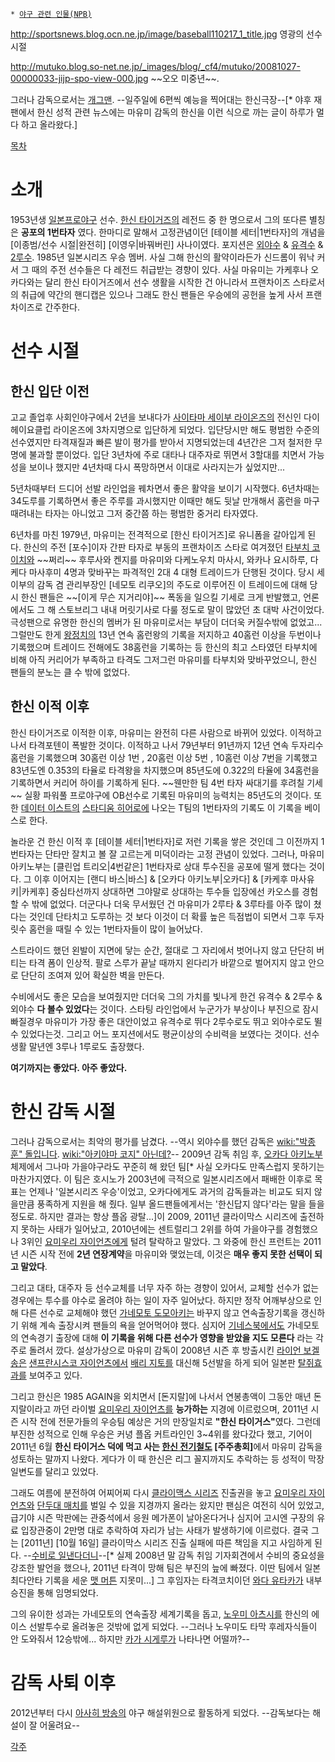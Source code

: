  * [[야구 관련 인물(NPB)]]

http://sportsnews.blog.ocn.ne.jp/image/baseball110217_1_title.jpg
영광의 선수시절

http://mutuko.blog.so-net.ne.jp/_images/blog/_cf4/mutuko/20081027-00000033-jijp-spo-view-000.jpg
~~오오 미중년~~. 

그러나 감독으로서는 [[개그맨]]. --일주일에 6편씩 예능을 찍어대는 한신극장--[* 야후 재팬에서 한신 성적 관련 뉴스에는 마유미 감독의 한신을 이런 식으로 까는 글이 하루가 멀다 하고 올라왔다.]

[[목차]]
= 소개 =
1953년생 [[일본프로야구]] 선수. [[한신 타이거즈]]의 레전드 중 한 명으로서 그의 또다른 별칭은 '''공포의 1번타자''' 였다. 한마디로 말해서 고정관념이던 [테이블 세터|1번타자]의 개념을 [이종범/선수 시절|완전히] [이영우|바꿔버린] 사나이였다. 포지션은 [[외야수]] & [[유격수]] & [[2루수]]. 1985년 일본시리즈 우승 멤버. 사실 그해 한신의 활약이라든가 신드롬이 워낙 커서 그 때의 주전 선수들은 다 레전드 취급받는 경향이 있다. 사실 마유미는 가케후나 오카다와는 달리 한신 타이거즈에서 선수 생활을 시작한 건 아니라서 프랜차이즈 스타로서의 취급에 약간의 핸디캡은 있으나 그래도 한신 팬들은 우승에의 공헌을 높게 사서 프랜차이즈로 간주한다.

= 선수 시절 =
== 한신 입단 이전 ==
고교 졸업후 사회인야구에서 2년을 보내다가 [[사이타마 세이부 라이온즈]]의 전신인 다이헤이요클럽 라이온즈에 3차지명으로 입단하게 되었다. 입단당시만 해도 평범한 수준의 선수였지만 타격재질과 빠른 발이 평가를 받아서 지명되었는데 4년간은 그저 철저한 무명에 불과할 뿐이었다. 입단 3년차에 주로 대타나 대주자로 뛰면서 3할대를 치면서 가능성을 보이나 했지만 4년차때 다시 폭망하면서 이대로 사라지는가 싶었지만...

5년차때부터 드디어 선발 라인업을 꿰차면서 좋은 활약을 보이기 시작했다. 6년차때는 34도루를 기록하면서 좋은 주루를 과시했지만 이때만 해도 뒷날 만개해서 홈런을 마구 때려내는 타자는 아니었고 그저 중간쯤 하는 평범한 중거리 타자였다. 

6년차를 마친 1979년, 마유미는 전격적으로 [한신 타이거즈]로 유니폼을 갈아입게 된다. 한신의 주전 [포수]이자 간판 타자로 부동의 프랜차이즈 스타로 여겨졌던 [[타부치 코이치]]와 ~~쩌리~~ 후루사와 켄지를 마유미와 다케노우치 마사시, 와카나 요시하루, 다케다 마사후미 4명과 맞바꾸는 파격적인 2대 4 대형 트레이드가 단행된 것이다. 당시 세이부의 감독 겸 관리부장인 [네모토 리쿠오]의 주도로 이루어진 이 트레이드에 대해 당시 한신 팬들은 ~~[이게 무슨 지거리야]~~ 폭동을 일으킬 기세로 크게 반발했고, 언론에서도 그 해 스토브리그 내내 머릿기사로 다룰 정도로 말이 많았던 초 대박 사건이었다. 극성팬으로 유명한 한신의 멤버가 된 마유미로서는 부담이 더더욱 커질수밖에 없었고... 그럴만도 한게 [[왕정치]]의 13년 연속 홈런왕의 기록을 저지하고 40홈런 이상을 두번이나 기록했으며 트레이드 전해에도 38홈런을 기록하는 등 한신의 최고 스타였던 타부치에 비해 아직 커리어가 부족하고 타격도 그저그런 마유미를 타부치와 맞바꾸었으니, 한신 팬들의 분노는 클 수 밖에 없었다.

== 한신 이적 이후 ==
한신 타이거즈로 이적한 이후, 마유미는 완전히 다른 사람으로 바뀌어 있었다. 이적하고 나서 타격포텐이 폭발한 것이다. 이적하고 나서 79년부터 91년까지 12년 연속 두자리수 홈런을 기록했으며 30홈런 이상 1번 , 20홈런 이상 5번 , 10홈런 이상 7번을 기록했고 83년도엔 0.353의 타율로 타격왕을 차지했으며 85년도에 0.322의 타율에 34홈런을 기록하면서 커리어 하이를 기록하게 된다. ~~웬만한 팀 4번 타자 싸대기를 후려칠 기세~~ 실황 파워풀 프로야구에 OB선수로 기록된 마유미의 능력치는 85년도의 것이다. 또한 [[데이터 이스트]]의 [[스타디움 히어로]]에 나오는 T팀의 1번타자의 기록도 이 기록을 베이스로 한다.

놀라운 건 한신 이적 후 [테이블 세터|1번타자]로 저런 기록을 쌓은 것인데 그 이전까지 1번타자는 단타만 잘치고 볼 잘 고르는게 미덕이라는 고정 관념이 있었다. 그러나, 마유미 아키노부는 [클린업 트리오|4번같은] 1번타자로 상대 투수진을 공포에 떨게 했다는 것이다. 그 이후 이어지는 [랜디 바스|바스] & [오카다 아키노부|오카다] & [카케후 마사유키|카케후] 중심타선까지 상대하면 그야말로 상대하는 투수들 입장에선 카오스를 경험할 수 밖에 없었다. 더군다나 더욱 무서웠던 건 마유미가 2루타 & 3루타를 아주 많이 쳤다는 것인데 단타치고 도루하는 것 보다 이것이 더 확률 높은 득점법이 되면서 그후 두자릿수 홈런을 때릴 수 있는 1번타자들이 많이 늘어났다. 

스트라이드 했던 왼발이 지면에 닿는 순간, 절대로 그 자리에서 벗어나지 않고 단단히 버티는 타격 폼이 인상적. 팔로 스루가 끝날 때까지 왼다리가 바깥으로 벌어지지 않고 안으로 단단히 조여져 있어 확실한 벽을 만든다. 

수비에서도 좋은 모습을 보여줬지만 더더욱 그의 가치를 빛나게 한건 유격수 & 2루수 & 외야수 '''다 볼수 있었다'''는 것이다. 스타팅 라인업에서 누군가가 부상이나 부진으로 잠시 빠질경우 마유미가 가장 좋은 대안이었고 유격수로 뛰다 2루수로도 뛰고 외야수로도 뛸수 있었다는것. 그리고 어느 포지션에서도 평균이상의 수비력을 보였다는 것이다. 선수생활 말년엔 3루나 1루로도 출장했다.

'''여기까지는 좋았다. 아주 좋았다.'''

= 한신 감독 시절 =
그러나 감독으로서는 최악의 평가를 남겼다. --역시 외야수를 했던 감독은 [[wiki:"박종훈" 돌]]입니다. [[wiki:"아키야마 코지" 아닌데?]]-- 2009년 감독 취임 후, [[오카다 아키노부]] 체제에서 그나마 가을야구라도 꾸준히 해 왔던 팀[* 사실 오카다도 만족스럽지 못하기는 마찬가지였다. 이 팀은 호시노가 2003년에 극적으로 일본시리즈에서 패배한 이후로 목표는 언제나 '일본시리즈 우승'이었고, 오카다에게도 과거의 감독들과는 비교도 되지 않을만큼 풍족하게 지원을 해 줬다. 일부 올드팬들에게서는 '한신답지 않다'라는 말을 들을 정도로. 하지만 결과는 항상 플옵 광탈...]이 2009, 2011년 클라이막스 시리즈에 출전하지 못하는 사태가 일어났고, 2010년에는 센트럴리그 2위를 하여 가을야구를 경험했으나 3위인 [[요미우리 자이언츠]]에게 털려 탈락하고 말았다. 그 와중에 한신 프런트는 2011년 시즌 시작 전에 '''2년 연장계약'''을 마유미와 맺었는데, 이것은 '''매우 좋지 못한 선택이 되고 말았다'''.

그리고 대타, 대주자 등 선수교체를 너무 자주 하는 경향이 있어서, 교체할 선수가 없는 경우에는 투수를 야수로 올려야 하는 일이 자주 일어났다. 하지만 정작 어깨부상으로 인해 다른 선수로 교체해야 했던 [[가네모토 도모아키]]는 바꾸지 않고 연속출장기록을 갱신하기 위해 계속 출장시켜 팬들의 욕을 얻어먹어야 했다. 심지어 [[기네스북]]에서도 가네모토의 연속경기 출장에 대해 '''이 기록을 위해 다른 선수가 영향을 받았을 지도 모른다''' 라는 각주로 돌려서 깠다. 설상가상으로 마유미 감독이 2008년 시즌 후 방출시킨 [[라이언 보겔송]]은 [[샌프란시스코 자이언츠]]에서 [[배리 지토]]를 대신해 5선발을 하게 되어 일본판 [[탈쥐효과]]를 보여주고 있다.

그리고 한신은 1985 AGAIN을 외치면서 [돈지랄]에 나서서 연봉총액이 그동안 매년 돈지랄이라고 까던 라이벌 [[요미우리 자이언츠]]를 '''능가하는''' 지경에 이르렀으며, 2011년 시즌 시작 전에 전문가들의 우승팀 예상은 거의 만장일치로 '''"한신 타이거스"'''였다. 그런데 부진한 성적으로 인해 우승은 커녕 플옵 커트라인인 3~4위를 왔다갔다 했고, 기어이 2011년 6월 '''한신 타이거스 덕에 먹고 사는 [[한신 전기철도]] [주주총회]'''에서 마유미 감독을 성토하는 말까지 나왔다. 게다가 이 때 한신은 리그 꼴지까지도 추락하는 등 성적이 막장일변도를 달리고 있었다.

그래도 여름에 분전하여 어찌어찌 다시 [[클라이맥스 시리즈]] 진출권을 놓고 [[요미우리 자이언츠]]와 [[단두대 매치]]를 벌일 수 있을 지경까지 올라는 왔지만 팬심은 여전히 식어 있었고, 급기야 시즌 막판에는 관중석에서 응원 메가폰이 날아온다거나 심지어 고시엔 구장의 유료 입장관중이 2만명 대로 추락하여 자리가 남는 사태가 발생하기에 이르렀다. 결국 그는 [2011년] [10월 16일] 클라이막스 시리즈 진출 실패에 따른 책임을 지고 사임하게 된다. --[[수비로 일낸다]]더니--[* 실제 2008년 말 감독 취임 기자회견에서 수비의 중요성을 강조한 발언을 했으나, 2011년 타격이 망해 팀은 부진의 늪에 빠졌다. 이딴 팀에서 일본 최다안타 기록을 세운 [[맷 머튼]] 지못미...] 그 후임자는 타격코치이던 [[와다 유타카]]가 내부승진을 통해 임명되었다.

그의 유이한 성과는 가네모토의 연속출장 세계기록을 돕고, [[노우미 아츠시]]를 한신의 에이스 선발투수로 올려놓은 것밖에 없게 되었다. --그러나 노우미도 타막 후레자식들이 안 도와줘서 12승밖에... 하지만 [[카가 시게루]]가 나타나면 어떨까?--

= 감독 사퇴 이후 =
2012년부터 다시 [[아사히 방송]]의 야구 해설위원으로 활동하게 되었다. --감독보다는 해설이 잘 어울려요--

[[각주]]
